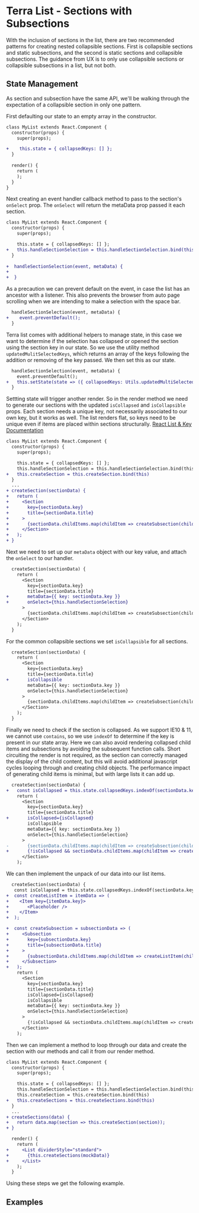 

<Badge />

# Terra List - Sections with Subsections

With the inclusion of sections in the list, there are two recommended patterns for creating nested collapsible sections. First is collapsible sections and static subsections, and the second is static sections and collapsible subsections. The guidance from UX is to only use collapsible sections or collapsible subsections in a list, but not both.

## State Management
As section and subsection have the same API, we'll be walking through the expectation of a collapsible section in only one pattern.

First defaulting our state to an empty array in the constructor. 
```diff
class MyList extends React.Component {
  constructor(props) {
    super(props);

+    this.state = { collapsedKeys: [] };
  }
  
  render() {
    return (
    );
  }
}
```
Next creating an event handler callback method to pass to the section's `onSelect` prop. The `onSelect` will return the metaData prop passed it each section.
```diff
class MyList extends React.Component {
  constructor(props) {
    super(props);

    this.state = { collapsedKeys: [] };
+   this.handleSectionSelection = this.handleSectionSelection.bind(this)
  }
  
+  handleSectionSelection(event, metaData) {
+
+  }
```
As a precaution we can prevent default on the event, in case the list has an ancestor with a listener. This also prevents the browser from auto page scrolling when we are intending to make a selection with the space bar.
```diff
  handleSectionSelection(event, metaData) {
+    event.preventDefault();
  }
```
Terra list comes with additional helpers to manage state, in this case we want to determine if the selection has collapsed or opened the section using the section key in our state. So we use the utility method `updatedMulitSelectedKeys`, which returns an array of the keys following the addition or removing of the key passed. We then set this as our state.
```diff
  handleSectionSelection(event, metaData) {
    event.preventDefault();
+   this.setState(state => ({ collapsedKeys: Utils.updatedMultiSelectedKeys(state.selectedKeys, metaData.key) }));
  }
```
Settting state will trigger another render. So in the render method we need to generate our sections with the updated `isCollapsed` and `isCollapsible` props. Each section needs a unique key, not necessarily associated to our own key, but it works as well. The list renders flat, so keys need to be unique even if items are placed within sections structurally.
[React List & Key Documentation](https://reactjs.org/docs/lists-and-keys.html)
```diff
class MyList extends React.Component {
  constructor(props) {
    super(props);

    this.state = { collapsedKeys: [] };
    this.handleSectionSelection = this.handleSectionSelection.bind(this)
+   this.createSection = this.createSection.bind(this)
  }
  ...
+ createSection(sectionData) {
+   return (
+     <Section
+       key={sectionData.key}
+       title={sectionData.title}
+     >
+       {sectionData.childItems.map(childItem => createSubsection(childItem))}
+     </Section>
+   );
+ }
```
Next we need to set up our `metaData` object with our key value, and attach the `onSelect` to our handler.
```diff
  createSection(sectionData) {
    return (
      <Section
        key={sectionData.key}
        title={sectionData.title}
+       metaData={{ key: sectionData.key }}
+       onSelect={this.handleSectionSelection}
      >
        {sectionData.childItems.map(childItem => createSubsection(childItem))}
      </Section>
    );
  }
```
For the common collapsible sections we set `isCollapsible` for all sections.
```diff
  createSection(sectionData) {
    return (
      <Section
        key={sectionData.key}
        title={sectionData.title}
+       isCollapsible
        metaData={{ key: sectionData.key }}
        onSelect={this.handleSectionSelection}
      >
        {sectionData.childItems.map(childItem => createSubsection(childItem))}
      </Section>
    );
  }
```
Finally we need to check if the section is collapsed. As we support IE10 & 11, we cannot use `contains`, so we use `indexOf` to determine if the key is present in our state array. Here we can also avoid rendering collapsed child items and subsections by avoiding the subsequent function calls. Short circuiting the render is not required, as the section can correctly managed the display of the child content, but this will avoid additional javascript cycles looping through and creating child objects. The performance impact of generating child items is minimal, but with large lists it can add up.
```diff
  createSection(sectionData) {
+   const isCollapsed = this.state.collapsedKeys.indexOf(sectionData.key) >= 0;
    return (
      <Section
        key={sectionData.key}
        title={sectionData.title}
+       isCollapsed={isCollapsed}
        isCollapsible
        metaData={{ key: sectionData.key }}
        onSelect={this.handleSectionSelection}
      >
-       {sectionData.childItems.map(childItem => createSubsection(childItem))}
+       {!isCollapsed && sectionData.childItems.map(childItem => createSubsection(childItem))}
      </Section>
    );
```
We can then implement the unpack of our data into our list items.
```diff
  createSection(sectionData) {
   const isCollapsed = this.state.collapsedKeys.indexOf(sectionData.key) >= 0;
+  const createListItem = itemData => (
+    <Item key={itemData.key}>
+       <Placeholder />
+    </Item>
+  );

+  const createSubsection = subsectionData => (
+     <Subsection
+       key={subsectionData.key}
+       title={subsectionData.title}
+     >
+       {subsectionData.childItems.map(childItem => createListItem(childItem))}
+     </Subsection>
+   );
    return (
      <Section
        key={sectionData.key}
        title={sectionData.title}
        isCollapsed={isCollapsed}
        isCollapsible
        metaData={{ key: sectionData.key }}
        onSelect={this.handleSectionSelection}
      >
        {!isCollapsed && sectionData.childItems.map(childItem => createSubsection(childItem))}
      </Section>
    );
```
Then we can implement a method to loop through our data and create the section with our methods and call it from our render method.
```diff
class MyList extends React.Component {
  constructor(props) {
    super(props);

    this.state = { collapsedKeys: [] };
    this.handleSectionSelection = this.handleSectionSelection.bind(this)
    this.createSection = this.createSection.bind(this)
+   this.createSections = this.createSections.bind(this)
  }
  ...
+ createSections(data) {
+   return data.map(section => this.createSection(section));
+ }

  render() {
    return (
+     <List dividerStyle="standard">
+       {this.createSections(mockData)}
+     </List>
    );
  }
  ```
  Using these steps we get the following example.

## Examples
<SectionWithSubsection1 />
<SectionWithSubsection2 />
